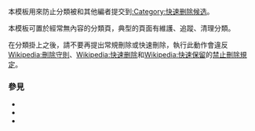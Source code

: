 <noinclude>{{Documentation subpage}}</noinclude>
{{High-use|9713}}
{{Bot use warning|bot=[[User:Jimmy-bot]]}}
本模板用來防止分類被{{Username|Jimmy-bot}}和其他編者提交到[[:Category:快速删除候选]]。

本模板可置於經常無內容的分類頁，典型的頁面有維護、追蹤、清理分類。

在分類掛上{{tlx|empty category}}之後，請不要再提出常規刪除或快速刪除，執行此動作會違反[[Wikipedia:刪除守則]]、[[Wikipedia:快速删除]]和[[Wikipedia:快速保留]]的[[Wikipedia:刪除守則#或許不需要提交刪除的條目問題|禁止刪除規定]]。

=== 參見 ===
* {{tlx|空分類}}
* {{tlx|Tracking category}}
* {{tlx|Wikipedia category}}

<includeonly>{{Sandbox other||<!-- 本行下加入模板的分類 -->
[[Category:分類頁模板|{{PAGENAME}}]]
}}</includeonly>